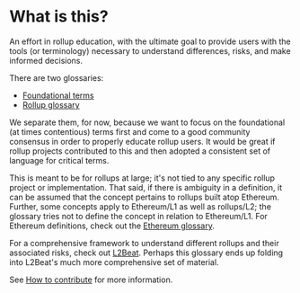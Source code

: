 # What is this?

An effort in rollup education, with the ultimate goal to provide users with the tools (or terminology) necessary to understand differences, risks, and make informed decisions. 

There are two glossaries:
- [Foundational terms](/foundational-terms)
- [Rollup glossary](/rollup-glossary)

We separate them, for now, because we want to focus on the foundational (at times contentious) terms first and come to a good community consensus in order to properly educate rollup users. It would be great if rollup projects contributed to this and then adopted a consistent set of language for critical terms.

This is meant to be for rollups at large; it's not tied to any specific rollup project or implementation. That said, if there is ambiguity in a definition, it can be assumed that the concept pertains to rollups built atop Ethereum. Further, some concepts apply to Ethereum/L1 as well as rollups/L2; the glossary tries not to define the concept in relation to Ethereum/L1. For Ethereum definitions, check out the [Ethereum glossary](https://ethereum.org/en/glossary/).

For a comprehensive framework to understand different rollups and their associated risks, check out [L2Beat](https://l2beat.com/scaling/risk). Perhaps this glossary ends up folding into L2Beat's much more comprehensive set of material. 

See [How to contribute](/how-to-contribute) for more information.
